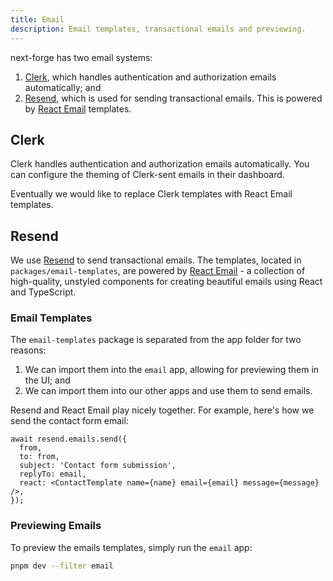```yaml
---
title: Email
description: Email templates, transactional emails and previewing.
---
```


next-forge has two email systems:

1. [Clerk](https://clerk.com/), which handles authentication and authorization emails automatically; and
2. [Resend](https://resend.com/), which is used for sending transactional emails. This is powered by [React Email](https://react.email/) templates.

## Clerk

Clerk handles authentication and authorization emails automatically. You can configure the theming of Clerk-sent emails in their dashboard.

<Info>
  Eventually we would like to replace Clerk templates with React Email templates.
</Info>

## Resend

We use [Resend](https://resend.com/) to send transactional emails. The templates, located in `packages/email-templates`, are powered by [React Email](https://react.email/) - a collection of high-quality, unstyled components for creating beautiful emails using React and TypeScript.

### Email Templates

The `email-templates` package is separated from the app folder for two reasons:

1. We can import them into the `email` app, allowing for previewing them in the UI; and
2. We can import them into our other apps and use them to send emails.

Resend and React Email play nicely together. For example, here's how we send the contact form email:

```tsx apps/web/app/contact/actions/contact.tsx
await resend.emails.send({
  from,
  to: from,
  subject: 'Contact form submission',
  replyTo: email,
  react: <ContactTemplate name={name} email={email} message={message} />,
});
```

### Previewing Emails

To preview the emails templates, simply run the `email` app:

```bash Terminal
pnpm dev --filter email
```
